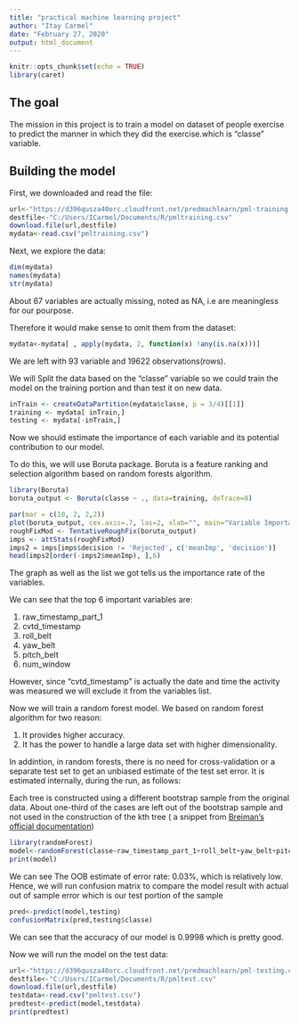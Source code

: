 ---
title: "practical machine learning project"
author: "Itay Carmel"
date: "February 27, 2020"
output: html_document
---

```{r setup, include=FALSE}
knitr::opts_chunk$set(echo = TRUE)
library(caret)
```

## The goal

The mission in this project is to train a model on dataset of people exercise to predict the manner in which they did the exercise.which is "classe" variable.

## Building the model

First, we downloaded and read the file:

```{r, echo=TRUE}
url<-"https://d396qusza40orc.cloudfront.net/predmachlearn/pml-training.csv"
destfile<-"C:/Users/ICarmel/Documents/R/pmltraining.csv"
download.file(url,destfile)
mydata<-read.csv("pmltraining.csv")
```

Next, we explore the data:
```{r,echo=TRUE}
dim(mydata)
names(mydata)
str(mydata)
```

About 67 variables are actually missing, noted as NA, i.e are meaningless for our pourpose.

Therefore it would make sense to omit them from the dataset:

```{r,echo=TRUE}
mydata<-mydata[ , apply(mydata, 2, function(x) !any(is.na(x)))]
```

We are left with 93 variable and 19622 observations(rows).

We will Split the data based on the "classe" variable so we could train the model on the training portion and than test it on new data. 


```{r,echo=TRUE}
inTrain <- createDataPartition(mydata$classe, p = 3/4)[[1]]
training <- mydata[ inTrain,]
testing <- mydata[-inTrain,]
```

Now we should estimate the importance of each variable and its potential contribution to our model.

To do this, we will use Boruta package. Boruta is a feature ranking and selection algorithm based on random forests algorithm.

```{r,echo=FALSE}
library(Boruta)
boruta_output <- Boruta(classe ~ ., data=training, doTrace=0)
```
```{r,echo=TRUE}
par(mar = c(10, 2, 2,2))
plot(boruta_output, cex.axis=.7, las=2, xlab="", main="Variable Importance")
roughFixMod <- TentativeRoughFix(boruta_output)
imps <- attStats(roughFixMod)
imps2 = imps[imps$decision != 'Rejected', c('meanImp', 'decision')]
head(imps2[order(-imps2$meanImp), ],6)
```

The graph as well as the list we got tells us the importance rate of the variables.

We can see that the top 6 important variables are:

1. raw_timestamp_part_1
2. cvtd_timestamp
3. roll_belt
4. yaw_belt
5. pitch_belt
6. num_window

However, since "cvtd_timestamp" is actually the date and time the activity was measured we will exclude it from the variables list.

Now we will train a random forest model. We based on random forest algorithm for two reason:

1. It provides higher accuracy.
2. It has the power to handle a large data set with higher dimensionality.

In addintion, in random forests, there is no need for cross-validation or a separate test set to get an unbiased estimate of the test set error. It is estimated internally, during the run, as follows:

Each tree is constructed using a different bootstrap sample from the original data. About one-third of the cases are left out of the bootstrap sample and not used in the construction of the kth tree ( a snippet from [Breiman's official documentation](https://www.stat.berkeley.edu/~breiman/RandomForests/cc_home.htm#ooberr))

```{r,echo=TRUE}
library(randomForest)
model<-randomForest(classe~raw_timestamp_part_1+roll_belt+yaw_belt+pitch_belt+num_window,data=training)
print(model)
```

We can see The OOB estimate of  error rate: 0.03%, which is relatively low.
Hence, we will run confusion matrix to compare the model result with actual out of sample error which is our test portion of the sample

```{r,echo=TRUE}
pred<-predict(model,testing)
confusionMatrix(pred,testing$classe)
```

We can see that the accuracy of our model is  0.9998 which is pretty good.

Now we will run the model on the test data:

```{r,echo=TRUE}
url<-"https://d396qusza40orc.cloudfront.net/predmachlearn/pml-testing.csv"
destfile<-"C:/Users/ICarmel/Documents/R/pmltest.csv"
download.file(url,destfile)
testdata<-read.csv("pmltest.csv")
predtest<-predict(model,testdata)
print(predtest)

```

